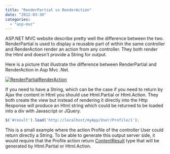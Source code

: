 ```yaml
---
title: "RenderPartial vs RenderAction"
date: "2012-03-30"
categories: 
  - "asp-mvc"
---
```


ASP.NET MVC website describe pretty well the difference between the two. RenderPartial is used to display a reusable part of within the same controller and RenderAction render an action from any controller. They both render the Html and doesn't provide a String for output.

Here is a picture that illustrate the difference between RenderPartial and RenderAction in Asp Mvc .Net.

[![](http://patrickdesjardins.com/blog/wp-content/uploads/2012/03/RenderPartialRenderAction-400x238.png "RenderPartialRenderAction")](http://patrickdesjardins.com/blog/renderpartial-vs-renderaction/renderpartialrenderaction)

If you need to have a String, which can be the case if you need to return by Ajax the content in Html you should use Html.Partial or Html.Action. They both create the view but instead of rendering it directly into the Http Response will produce an Html string which could be returned to be loaded into a div with Javascript or JQuery.

```typescript
$('#result').load('http://localhost/myApp/User/Profile/1'); 
``` 


This is a small example where the action Profile of the controller User could return directly a String. To be able to generate this output server side, it would require that the Profile action return [ContentResult](http://msdn.microsoft.com/en-us/library/system.web.mvc.actionresult.aspx "Action Result MSDN") type that will be generated by Html.Partial or Html.Action.
